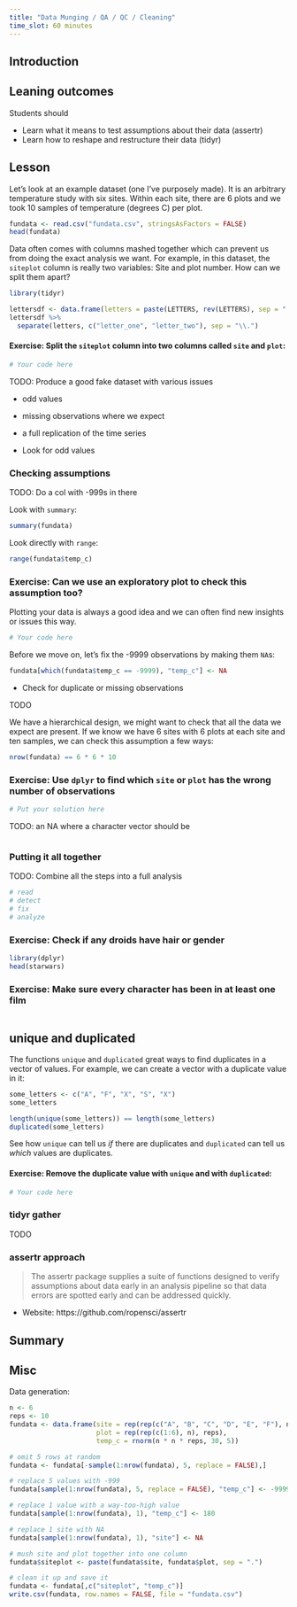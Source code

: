 ```yaml
---
title: "Data Munging / QA / QC / Cleaning"
time_slot: 60 minutes
---
```


## Introduction

## Leaning outcomes

Students should

- Learn what it means to test assumptions about their data (assertr)
- Learn how to reshape and restructure their data (tidyr)

## Lesson

Let's look at an example dataset (one I've purposely made).
It is an arbitrary temperature study with six sites. Within each site, there are 6 plots and we took 10 samples of temperature (degrees C) per plot.


```r
fundata <- read.csv("fundata.csv", stringsAsFactors = FALSE)
head(fundata)
```

Data often comes with columns mashed together which can prevent us from doing the exact analysis we want.
For example, in this dataset, the `siteplot` column is really two variables: Site and plot number.
How can we split them apart?

```r
library(tidyr)

lettersdf <- data.frame(letters = paste(LETTERS, rev(LETTERS), sep = "."), val = rnorm(length(LETTERS), 0, 5))
lettersdf %>%
  separate(letters, c("letter_one", "letter_two"), sep = "\\.")
```

#### Exercise: Split the `siteplot` column into two columns called `site` and `plot`:

```r
# Your code here
```

TODO: Produce a good fake dataset with various issues

- odd values
- missing observations where we expect
- a full replication of the time series

- Look for odd values


### Checking assumptions


TODO: Do a col with -999s in there


Look with `summary`:

```r
summary(fundata)
```

Look directly with `range`:

```r
range(fundata$temp_c)

```

### Exercise: Can we use an exploratory plot to check this assumption too?

Plotting your data is always a good idea and we can often find new insights or issues this way.

```r
# Your code here
```

Before we move on, let's fix the -9999 observations by making them `NA`s:

```r
fundata[which(fundata$temp_c == -9999), "temp_c"] <- NA
```

- Check for duplicate or missing observations

TODO

We have a hierarchical design, we might want to check that all the data we expect are present.
If we know we have 6 sites with 6 plots at each site and ten samples, we can check this assumption a few ways:

```r
nrow(fundata) == 6 * 6 * 10
```

### Exercise: Use `dplyr` to find which `site` or `plot` has the wrong number of observations

```r
# Put your solution here
```


TODO: an NA where a character vector should be
```r

```


### Putting it all together

TODO: Combine all the steps into a full analysis

```r
# read
# detect
# fix
# analyze
```

### Exercise: Check if any droids have hair or gender

```r
library(dplyr)
head(starwars)
```

### Exercise: Make sure every character has been in at least one film

```r
```

## unique and duplicated

The functions `unique` and `duplicated` great ways to find duplicates in a vector of values.
For example, we can create a vector with a duplicate value in it:

```r
some_letters <- c("A", "F", "X", "S", "X")
some_letters
```

```r
length(unique(some_letters)) == length(some_letters)
duplicated(some_letters)
```

See how `unique` can tell us *if* there are duplicates and `duplicated` can tell us *which* values are duplicates.

#### Exercise: Remove the duplicate value with `unique` and with `duplicated`:

```r
# Your code here
```

### tidyr gather

TODO



### assertr approach

> The assertr package supplies a suite of functions designed to verify assumptions about data early in an analysis pipeline so that data errors are spotted early and can be addressed quickly.

- Website: https://github.com/ropensci/assertr



## Summary


## Misc

Data generation:

```r
n <- 6
reps <- 10
fundata <- data.frame(site = rep(rep(c("A", "B", "C", "D", "E", "F"), n), reps),
                      plot = rep(rep(c(1:6), n), reps),
                      temp_c = rnorm(n * n * reps, 30, 5))

# omit 5 rows at random
fundata <- fundata[-sample(1:nrow(fundata), 5, replace = FALSE),]

# replace 5 values with -999
fundata[sample(1:nrow(fundata), 5, replace = FALSE), "temp_c"] <- -9999

# replace 1 value with a way-too-high value
fundata[sample(1:nrow(fundata), 1), "temp_c"] <- 180

# replace 1 site with NA
fundata[sample(1:nrow(fundata), 1), "site"] <- NA

# mush site and plot together into one column
fundata$siteplot <- paste(fundata$site, fundata$plot, sep = ".")

# clean it up and save it
fundata <- fundata[,c("siteplot", "temp_c")]
write.csv(fundata, row.names = FALSE, file = "fundata.csv")
```